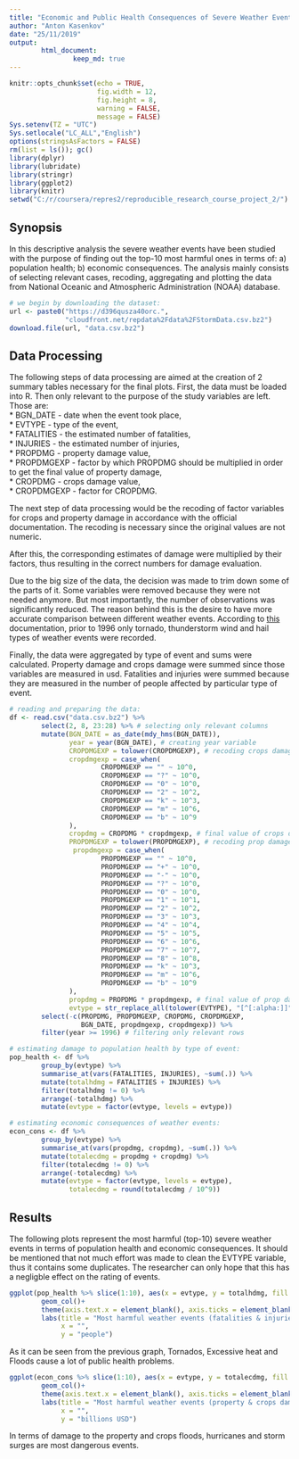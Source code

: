 ---
title: "Economic and Public Health Consequences of Severe Weather Events in the U.S."
author: "Anton Kasenkov"
date: "25/11/2019"
output:
        html_document:
                keep_md: true
---

```{r setup, message = FALSE, results = "hide"}
knitr::opts_chunk$set(echo = TRUE,
                      fig.width = 12,
                      fig.height = 8,
                      warning = FALSE,
                      message = FALSE)
Sys.setenv(TZ = "UTC")
Sys.setlocale("LC_ALL","English")
options(stringsAsFactors = FALSE)
rm(list = ls()); gc()
library(dplyr)
library(lubridate)
library(stringr)
library(ggplot2)
library(knitr)
setwd("C:/r/coursera/repres2/reproducible_research_course_project_2/")
```

## Synopsis

In this descriptive analysis the severe weather events have been studied with the purpose of finding out the top-10 most harmful ones in terms of:
a) population health;
b) economic consequences.
The analysis mainly consists of selecting relevant cases, recoding, aggregating and plotting the data from National Oceanic and Atmospheric Administration (NOAA) database.

```{r loaddata, cache = TRUE}
# we begin by downloading the dataset:
url <- paste0("https://d396qusza40orc.",
              "cloudfront.net/repdata%2Fdata%2FStormData.csv.bz2")
download.file(url, "data.csv.bz2")

```

## Data Processing

The following steps of data processing are aimed at the creation of 2 summary tables necessary for the final plots. First, the data must be loaded into R. Then only relevant to the purpose of the study variables are left. Those are:  
* BGN_DATE - date when the event took place,   
* EVTYPE - type of the event,   
* FATALITIES - the estimated number of fatalities,  
* INJURIES - the estimated number of injuries,  
* PROPDMG - property damage value,   
* PROPDMGEXP - factor by which PROPDMG should be multiplied in order to get the final value of property damage,   
* CROPDMG - crops damage value,   
* CROPDMGEXP - factor for CROPDMG.  

The next step of data processing would be the recoding of factor variables for crops and property damage in accordance with the official documentation. The recoding is necessary since the original values are not numeric.  

After this, the corresponding estimates of damage were multiplied by their factors, thus resulting in the correct numbers for damage evaluation.   

Due to the big size of the data, the decision was made to trim down some of the parts of it. Some variables were removed because they were not needed anymore. But most importantly, the number of observations was significantly reduced. The reason behind this is the desire to have more accurate comparison between different weather events. According to <a href="https://www.ncdc.noaa.gov/stormevents/details.jsp">this</a> documentation, prior to 1996 only tornado, thunderstorm wind and hail types of weather events were recorded.   

Finally, the data were aggregated by type of event and sums were calculated. Property damage and crops damage were summed since those variables are measured in usd. Fatalities and injuries were summed because they are measured in the number of people affected by particular type of event.

```{r readproc}
# reading and preparing the data:
df <- read.csv("data.csv.bz2") %>%
        select(2, 8, 23:28) %>% # selecting only relevant columns
        mutate(BGN_DATE = as_date(mdy_hms(BGN_DATE)),
               year = year(BGN_DATE), # creating year variable
               CROPDMGEXP = tolower(CROPDMGEXP), # recoding crops damage exp
               cropdmgexp = case_when(
                       CROPDMGEXP == "" ~ 10^0,
                       CROPDMGEXP == "?" ~ 10^0,
                       CROPDMGEXP == "0" ~ 10^0,
                       CROPDMGEXP == "2" ~ 10^2,
                       CROPDMGEXP == "k" ~ 10^3,
                       CROPDMGEXP == "m" ~ 10^6,
                       CROPDMGEXP == "b" ~ 10^9
               ),
               cropdmg = CROPDMG * cropdmgexp, # final value of crops damage
               PROPDMGEXP = tolower(PROPDMGEXP), # recoding prop damage exp
                propdmgexp = case_when(
                       PROPDMGEXP == "" ~ 10^0,
                       PROPDMGEXP == "+" ~ 10^0,
                       PROPDMGEXP == "-" ~ 10^0,
                       PROPDMGEXP == "?" ~ 10^0,
                       PROPDMGEXP == "0" ~ 10^0,
                       PROPDMGEXP == "1" ~ 10^1,
                       PROPDMGEXP == "2" ~ 10^2,
                       PROPDMGEXP == "3" ~ 10^3,
                       PROPDMGEXP == "4" ~ 10^4,
                       PROPDMGEXP == "5" ~ 10^5,
                       PROPDMGEXP == "6" ~ 10^6,
                       PROPDMGEXP == "7" ~ 10^7,
                       PROPDMGEXP == "8" ~ 10^8,
                       PROPDMGEXP == "k" ~ 10^3,
                       PROPDMGEXP == "m" ~ 10^6,
                       PROPDMGEXP == "b" ~ 10^9
               ),
               propdmg = PROPDMG * propdmgexp, # final value of prop damage
               evtype = str_replace_all(tolower(EVTYPE), "[^[:alpha:]]", "")) %>% 
        select(-c(PROPDMG, PROPDMGEXP, CROPDMG, CROPDMGEXP,
                  BGN_DATE, propdmgexp, cropdmgexp)) %>% 
        filter(year >= 1996) # filtering only relevant rows

# estimating damage to population health by type of event:
pop_health <- df %>%
        group_by(evtype) %>%
        summarise_at(vars(FATALITIES, INJURIES), ~sum(.)) %>%
        mutate(totalhdmg = FATALITIES + INJURIES) %>%
        filter(totalhdmg != 0) %>%
        arrange(-totalhdmg) %>%
        mutate(evtype = factor(evtype, levels = evtype))

# estimating economic consequences of weather events: 
econ_cons <- df %>% 
        group_by(evtype) %>%
        summarise_at(vars(propdmg, cropdmg), ~sum(.)) %>%
        mutate(totalecdmg = propdmg + cropdmg) %>%
        filter(totalecdmg != 0) %>%
        arrange(-totalecdmg) %>%
        mutate(evtype = factor(evtype, levels = evtype),
               totalecdmg = round(totalecdmg / 10^9))

```

## Results

The following plots represent the most harmful (top-10) severe weather events in terms of population health and economic consequences. It should be mentioned that not much effort was made to clean the EVTYPE variable, thus it contains some duplicates. The researcher can only hope that this has a negligble effect on the rating of events.

```{r pophealth}
ggplot(pop_health %>% slice(1:10), aes(x = evtype, y = totalhdmg, fill = evtype))+
        geom_col()+
        theme(axis.text.x = element_blank(), axis.ticks = element_blank())+
        labs(title = "Most harmful weather events (fatalities & injuries)",
             x = "",
             y = "people")
```
As it can be seen from the previous graph, Tornados, Excessive heat and Floods cause a lot of public health problems.
```{r econcons}
ggplot(econ_cons %>% slice(1:10), aes(x = evtype, y = totalecdmg, fill = evtype))+
        geom_col()+
        theme(axis.text.x = element_blank(), axis.ticks = element_blank())+
        labs(title = "Most harmful weather events (property & crops damage)",
             x = "",
             y = "billions USD")
```
In terms of damage to the property and crops floods, hurricanes and storm surges are most dangerous events.